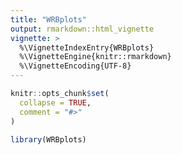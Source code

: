 ```yaml
---
title: "WRBplots"
output: rmarkdown::html_vignette
vignette: >
  %\VignetteIndexEntry{WRBplots}
  %\VignetteEngine{knitr::rmarkdown}
  %\VignetteEncoding{UTF-8}
---
```


```r
knitr::opts_chunk$set(
  collapse = TRUE,
  comment = "#>"
)
```

```r
library(WRBplots)
```
